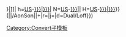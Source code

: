 {{convert/{{{2}}}/AoffSon|{{{1}}}|{{{3}}}|
n=[[United States customary units|US]]-[[{{{t|{{{n}}}}}}|{{{n}}}]]|
h=[[United States customary units|US]]-[[{{{t|{{{n}}}}}}|{{{h|{{{n}}}}}}]]|
N=[[United States customary units|US]]-[[{{{t|{{{n}}}}}}|{{{n}}}]]|
H=[[United States customary units|US]]-[[{{{t|{{{n}}}}}}|{{{h|{{{n}}}}}}]]}} ({{convert/{{#ifeq:{{{4}}}|def|{{{o|}}}|{{{4}}}}}|{{{1}}}|{{{2}}}/AonSon|{{{3}}}|{{{s}}}+{{{b}}}|r={{{r}}}|j={{{j}}}|d=Dual/Loff}})<noinclude>

[[Category:Convert子模板]]
</noinclude>